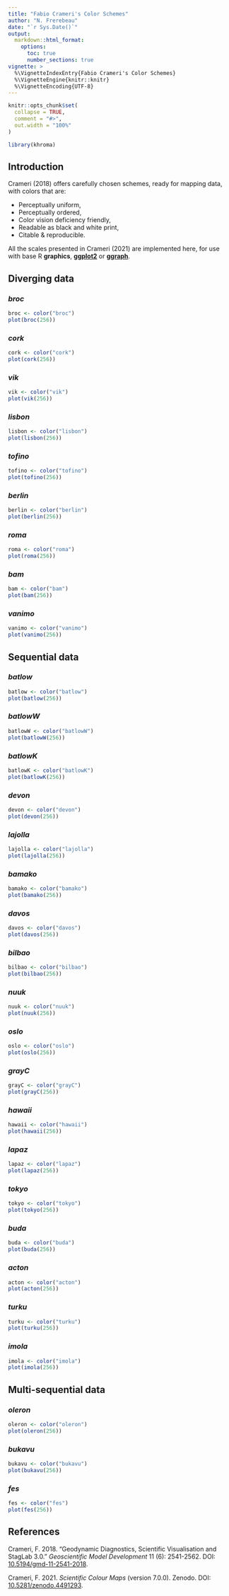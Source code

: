 ```yaml
---
title: "Fabio Crameri's Color Schemes"
author: "N. Frerebeau"
date: "`r Sys.Date()`"
output:
  markdown::html_format:
    options:
      toc: true
      number_sections: true
vignette: >
  %\VignetteIndexEntry{Fabio Crameri's Color Schemes}
  %\VignetteEngine{knitr::knitr}
  %\VignetteEncoding{UTF-8}
---
```


```r
knitr::opts_chunk$set(
  collapse = TRUE,
  comment = "#>",
  out.width = "100%"
)
```

```r
library(khroma)
```

## Introduction
Crameri (2018) offers carefully chosen schemes, ready for mapping data, with colors that are:

* Perceptually uniform,
* Perceptually ordered,
* Color vision deficiency friendly,
* Readable as black and white print,
* Citable & reproducible.

All the scales presented in Crameri (2021) are implemented here, for use with base R **graphics**, [**ggplot2**](https://ggplot2.tidyverse.org/) or [**ggraph**](https://ggraph.data-imaginist.com/).

## Diverging data

### *broc*
```r
broc <- color("broc")
plot(broc(256))
```

### *cork*
```r
cork <- color("cork")
plot(cork(256))
```

### *vik*
```r
vik <- color("vik")
plot(vik(256))
```

### *lisbon*
```r
lisbon <- color("lisbon")
plot(lisbon(256))
```

### *tofino*
```r
tofino <- color("tofino")
plot(tofino(256))
```

### *berlin*
```r
berlin <- color("berlin")
plot(berlin(256))
```

### *roma*
```r
roma <- color("roma")
plot(roma(256))
```

### *bam*
```r
bam <- color("bam")
plot(bam(256))
```

### *vanimo*
```r
vanimo <- color("vanimo")
plot(vanimo(256))
```

## Sequential data

### *batlow*
```r
batlow <- color("batlow")
plot(batlow(256))
```

### *batlowW*
```r
batlowW <- color("batlowW")
plot(batlowW(256))
```

### *batlowK*
```r
batlowK <- color("batlowK")
plot(batlowK(256))
```

### *devon*
```r
devon <- color("devon")
plot(devon(256))
```

### *lajolla*
```r
lajolla <- color("lajolla")
plot(lajolla(256))
```

### *bamako*
```r
bamako <- color("bamako")
plot(bamako(256))
```

### *davos*
```r
davos <- color("davos")
plot(davos(256))
```

### *bilbao*
```r
bilbao <- color("bilbao")
plot(bilbao(256))
```

### *nuuk*
```r
nuuk <- color("nuuk")
plot(nuuk(256))
```

### *oslo*
```r
oslo <- color("oslo")
plot(oslo(256))
```

### *grayC*
```r
grayC <- color("grayC")
plot(grayC(256))
```

### *hawaii*
```r
hawaii <- color("hawaii")
plot(hawaii(256))
```

### *lapaz*
```r
lapaz <- color("lapaz")
plot(lapaz(256))
```

### *tokyo*
```r
tokyo <- color("tokyo")
plot(tokyo(256))
```

### *buda*
```r
buda <- color("buda")
plot(buda(256))
```

### *acton*
```r
acton <- color("acton")
plot(acton(256))
```

### *turku*
```r
turku <- color("turku")
plot(turku(256))
```

### *imola*
```r
imola <- color("imola")
plot(imola(256))
```

## Multi-sequential data

### *oleron*
```r
oleron <- color("oleron")
plot(oleron(256))
```

### *bukavu*
```r
bukavu <- color("bukavu")
plot(bukavu(256))
```

### *fes*
```r
fes <- color("fes")
plot(fes(256))
```

## References

Crameri, F. 2018. "Geodynamic Diagnostics, Scientific Visualisation and StagLab 3.0." *Geoscientific Model Development* 11 (6): 2541-2562. DOI: [10.5194/gmd-11-2541-2018](https://doi.org/10.5194/gmd-11-2541-2018).

Crameri, F. 2021. *Scientific Colour Maps* (version 7.0.0). Zenodo. DOI: [10.5281/zenodo.4491293](https://doi.org/10.5281/zenodo.4491293).
